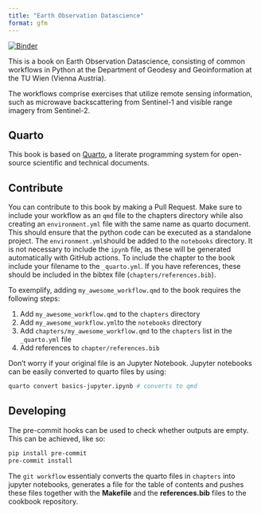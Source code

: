 ```yaml
---
title: "Earth Observation Datascience"
format: gfm
---
```


[![Binder](https://mybinder.org/badge_logo.svg)](https://mybinder.org/v2/gh/tuw-geo/eo-datascience/main)

This is a book on Earth Observation Datascience, consisting of common workflows in Python at the Department of Geodesy and Geoinformation at the TU Wien (Vienna Austria).

The workflows comprise exercises that utilize remote sensing information, such as microwave backscattering from Sentinel-1 and visible range imagery from Sentinel-2.

## Quarto

This book is based on [Quarto](https://quarto.org/), a literate programming system for open-source scientific and technical documents.

## Contribute

You can contribute to this book by making a Pull Request. Make sure to include your workflow as an `qmd` file to the chapters directory while also creating an `environment.yml` file with the same name as quarto document. This should ensure that the python code can be executed as a standalone project. The `environment.yml`should be added to the `notebooks` directory. It is not necessary to include the `ipynb` file, as these will be generated automatically with GitHub actions. To include the chapter to the book include your filename to the `_quarto.yml`. If you have references, these should be included in the bibtex file (`chapters/references.bib`).

To exemplify, adding `my_awesome_workflow.qmd` to the book requires the following steps:

1) Add `my_awesome_workflow.qmd` to the `chapters` directory
2) Add `my_awesome_workflow.yml`to the `notebooks` directory
3) Add `chapters/my_awesome_workflow.qmd` to the `chapters` list in the `_quarto.yml` file
4) Add references to `chapter/references.bib`

Don't worry if your original file is an Jupyter Notebook. Jupyter notebooks can be easily converted to quarto files by using:

```bash
quarto convert basics-jupyter.ipynb # converts to qmd
```

## Developing
The pre-commit hooks can be used to check whether outputs are empty. This can be achieved, like so:
```bash
pip install pre-commit
pre-commit install
```

The `git workflow` essentialy converts the quarto files in ``chapters`` into jupyter notebooks, generates a file for the table of contents and pushes these files together with the **Makefile** and the **references.bib** files to the cookbook repository.